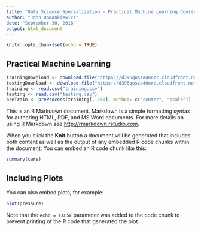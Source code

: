 ```yaml
---
title: "Data Science Specialization - Practical Machine Learning Course Project"
author: "John Romankiewicz"
date: "September 30, 2016"
output: html_document
---
```


```r
knitr::opts_chunk$set(echo = TRUE)
```

## Practical Machine Learning

```r
trainingDownload <- download.file("https://d396qusza40orc.cloudfront.net/predmachlearn/pml-training.csv", "/home/susty/R/R projects/PracMachLearnRoman/training.csv")
testingDownload <- download.file("https://d396qusza40orc.cloudfront.net/predmachlearn/pml-testing.csv", "/home/susty/R/R projects/PracMachLearnRoman/testing.csv")
training <- read.csv("training.csv")
testing <- read.csv("testing.csv")
preTrain <- preProcess(training[,-160], method= c("center", "scale"))
```
This is an R Markdown document. Markdown is a simple formatting syntax for authoring HTML, PDF, and MS Word documents. For more details on using R Markdown see <http://rmarkdown.rstudio.com>.

When you click the **Knit** button a document will be generated that includes both content as well as the output of any embedded R code chunks within the document. You can embed an R code chunk like this:

```r
summary(cars)
```

## Including Plots

You can also embed plots, for example:

```r
plot(pressure)
```

Note that the `echo = FALSE` parameter was added to the code chunk to prevent printing of the R code that generated the plot.
